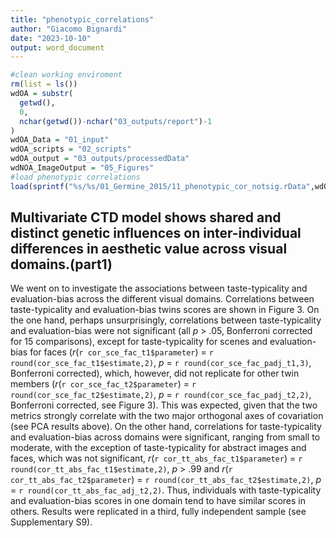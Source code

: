 ```yaml
---
title: "phenotypic_correlations"
author: "Giacomo Bignardi"
date: "2023-10-10"
output: word_document
---
```


```r
#clean working enviroment 
rm(list = ls())
wdOA = substr(
  getwd(),
  0,
  nchar(getwd())-nchar("03_outputs/report")-1
)
wdOA_Data = "01_input"
wdOA_scripts = "02_scripts"
wdOA_output = "03_outputs/processedData"
wdNOA_ImageOutput = "05_Figures"
#load phenotypic correlations 
load(sprintf("%s/%s/01_Germine_2015/11_phenotypic_cor_notsig.rData",wdOA,wdOA_output))
```

## Multivariate CTD model shows shared and distinct genetic influences on inter-individual differences in aesthetic value across visual domains.(part1)

We went on to investigate the associations between taste-typicality and evaluation-bias across the different visual domains. Correlations between taste-typicality and evaluation-bias twins scores are shown in Figure 3. On the one hand, perhaps unsurprisingly, correlations between taste-typicality and evaluation-bias were not significant (all *p* > .05, Bonferroni corrected for 15 comparisons), except for taste-typicality for scenes and evaluation-bias for faces (*r*(`r cor_sce_fac_t1$parameter`) = `r round(cor_sce_fac_t1$estimate,2)`, *p* = `r round(cor_sce_fac_padj_t1,3)`, Bonferroni corrected), which, however, did not replicate for other twin members (*r*(`r cor_sce_fac_t2$parameter`) = `r round(cor_sce_fac_t2$estimate,2)`, *p* = `r round(cor_sce_fac_padj_t2,2)`, Bonferroni corrected, see Figure 3). This was expected, given that the two metrics strongly correlate with the two major orthogonal axes of covariation (see PCA results above). On the other hand, correlations for taste-typicality and evaluation-bias across domains were significant, ranging from small to moderate, with the exception of taste-typicality for abstract images and faces, which was not significant, *r*(`r cor_tt_abs_fac_t1$parameter`) = `r round(cor_tt_abs_fac_t1$estimate,2)`, *p* > .99 and *r*(`r cor_tt_abs_fac_t2$parameter`) = `r round(cor_tt_abs_fac_t2$estimate,2)`, *p* = `r round(cor_tt_abs_fac_adj_t2,2)`. Thus, individuals with taste-typicality and evaluation-bias scores in one domain tend to have similar scores in others. Results were replicated in a third, fully independent sample (see Supplementary S9). 
